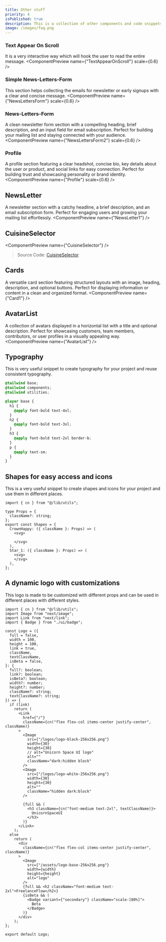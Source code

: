 ```yaml
---
title: Other stuff
priority: 4
isPublished: true
description: This is a collection of other components and code snippets that are very useful in your project.
image: /images/faq.png
---
```


### Text Appear On Scroll
It is a very interactive way which will hook the user to read the entire message.
<ComponentPreview name={"TextAppearOnScroll"} scale={0.6} />

### Simple News-Letters-Form
This section helps collecting the emails for newsletter or early signups with a clear and concise message.
<ComponentPreview name={"NewsLettersForm"} scale={0.6} />

### News-Letters-Form
A clean newsletter form section with a compelling heading, brief description, and an input field for email subscription. Perfect for building your mailing list and staying connected with your audience.
<ComponentPreview name={"NewsLettersForm2"} scale={0.6} />

### Profile
A profile section featuring a clear headshot, concise bio, key details about the user or product, and social links for easy connection. Perfect for building trust and showcasing personality or brand identity.
<ComponentPreview name={"Profile"} scale={0.6} />

## NewsLetter
A newsletter section with a catchy headline, a brief description, and an email subscription form. Perfect for engaging users and growing your mailing list effortlessly.
<ComponentPreview name={"NewsLetter1"} />

## CuisineSelector

<ComponentPreview name={"CuisineSelector"} />
> Source Code: [CuisineSelector](https://v0.dev/chat/community/cuisine-selector-chips-FzjrLMu1GZ1)

## Cards
A versatile card section featuring structured layouts with an image, heading, description, and optional buttons. Perfect for displaying information or content in a clean and organized format.
<ComponentPreview name={"Card1"} />

## AvatarList
A collection of avatars displayed in a horizontal list with a title and optional description. Perfect for showcasing customers, team members, contributors, or user profiles in a visually appealing way.
<ComponentPreview name={"AvatarList"} />

## Typography

This is very useful snippet to create typography for your project and reuse consistent typography.

```css:typography.css
@tailwind base;
@tailwind components;
@tailwind utilities;

@layer base {
  h1 {
    @apply font-bold text-4xl;
  }
  h2 {
    @apply font-bold text-3xl;
  }
  h3 {
    @apply font-bold text-2xl border-b;
  }
  p {
    @apply text-sm;
  }
}

```

## Shapes for easy access and icons
This is a very useful snippet to create shapes and icons for your project and use them in different places.

```tsx:/components/shapes.tsx
import { cn } from "@/lib/utils";

type Props = {
  className?: string;
};
export const Shapes = {
  CrownHappy: ({ className }: Props) => (
    <svg>

    </svg>
  ),
  Star_1: ({ className }: Props) => (
    <svg>
    </svg>
  ),
};

```

## A dynamic logo with customizations
This logo is made to be customized with different props and can be used in different places with different styles.

```tsx:/components/logo.tsx
import { cn } from "@/lib/utils";
import Image from "next/image";
import Link from "next/link";
import { Badge } from "./ui/badge";

const Logo = ({
  full = false,
  width = 100,
  height = 100,
  link = true,
  className,
  textClassName,
  isBeta = false,
}: {
  full?: boolean;
  link?: boolean;
  isBeta?: boolean;
  width?: number;
  height?: number;
  className?: string;
  textClassName?: string;
}) => {
  if (link)
    return (
      <Link
        href={"/"}
        className={cn("flex flex-col items-center justify-center", className)}
      >
        <Image
          src={"/logos/logo-black-256x256.png"}
          width={30}
          height={30}
          // alt="Unicorn Space UI logo"
          alt=""
          className="dark:hidden block"
        />
        <Image
          src={"/logos/logo-white-256x256.png"}
          width={30}
          height={30}
          alt=""
          className="hidden dark:block"
        />

        {full && (
          <h3 className={cn("font-medium text-2xl", textClassName)}>
            UnicornSpaceUI
          </h3>
        )}
      </Link>
    );
  else
    return (
      <div
        className={cn("flex flex-col items-center justify-center", className)}
      >
        <Image
          src={"/assets/logo-base-256x256.png"}
          width={width}
          height={height}
          alt="logo"
        />
        {full && <h2 className="font-medium text-2xl">FreelanceFlow</h2>}
        {isBeta && (
          <Badge variant={"secondary"} className="scale-[80%]">
            Beta
          </Badge>
        )}
      </div>
    );
};

export default Logo;

```

